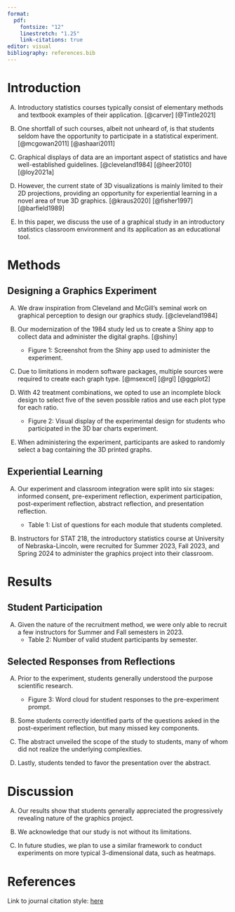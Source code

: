 ```yaml
---
format: 
  pdf:
    fontsize: "12"
    linestretch: "1.25"
    link-citations: true
editor: visual
bibliography: references.bib
---
```


```{=tex}
\begin{center}
  Tyler Wiederich
  
  AGRO 803
  
  2/21/2024
\end{center}
```


# Introduction

A.  Introductory statistics courses typically consist of elementary methods and textbook examples of their application. [@carver] [@Tintle2021]

B.  One shortfall of such courses, albeit not unheard of, is that students seldom have the opportunity to participate in a statistical experiment. [@mcgowan2011] [@ashaari2011]

C.  Graphical displays of data are an important aspect of statistics and have well-established guidelines. [@cleveland1984] [@heer2010] [@loy2021a]

D.  However, the current state of 3D visualizations is mainly limited to their 2D projections, providing an opportunity for experiential learning in a novel area of true 3D graphics. [@kraus2020] [@fisher1997] [@barfield1989]

E.  In this paper, we discuss the use of a graphical study in an introductory statistics classroom environment and its application as an educational tool.

# Methods

## Designing a Graphics Experiment

A.  We draw inspiration from Cleveland and McGill's seminal work on graphical perception to design our graphics study. [@cleveland1984]

B.  Our modernization of the 1984 study led us to create a Shiny app to collect data and administer the digital graphs. [@shiny]

    -   Figure 1: Screenshot from the Shiny app used to administer the experiment.

C.  Due to limitations in modern software packages, multiple sources were required to create each graph type. [@msexcel] [@rgl] [@ggplot2]

D.  With 42 treatment combinations, we opted to use an incomplete block design to select five of the seven possible ratios and use each plot type for each ratio.

    -   Figure 2: Visual display of the experimental design for students who participated in the 3D bar charts experiment.

E.  When administering the experiment, participants are asked to randomly select a bag containing the 3D printed graphs.

## Experiential Learning

A.  Our experiment and classroom integration were split into six stages: informed consent, pre-experiment reflection, experiment participation, post-experiment reflection, abstract reflection, and presentation reflection.

    -   Table 1: List of questions for each module that students completed.

B.  Instructors for STAT 218, the introductory statistics course at University of Nebraska-Lincoln, were recruited for Summer 2023, Fall 2023, and Spring 2024 to administer the graphics project into their classroom.

# Results

## Student Participation

A.  Given the nature of the recruitment method, we were only able to recruit a few instructors for Summer and Fall semesters in 2023.
    -   Table 2: Number of valid student participants by semester.

## Selected Responses from Reflections

A.  Prior to the experiment, students generally understood the purpose scientific research.

    -   Figure 3: Word cloud for student responses to the pre-experiment prompt.

B.  Some students correctly identified parts of the questions asked in the post-experiment reflection, but many missed key components.

C.  The abstract unveiled the scope of the study to students, many of whom did not realize the underlying complexities.

D.  Lastly, students tended to favor the presentation over the abstract.

# Discussion

A.  Our results show that students generally appreciated the progressively revealing nature of the graphics project.

B.  We acknowledge that our study is not without its limitations.

    <!-- Limited instructors for Summer and Fall, extra credit, etc.  -->

C.  In future studies, we plan to use a similar framework to conduct experiments on more typical 3-dimensional data, such as heatmaps.

# References

Link to journal citation style: [here](https://www.tandfonline.com/action/authorSubmission?show=instructions&journalCode=ujse21#refs)
